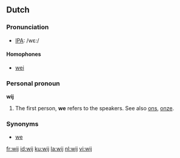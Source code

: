 ==Dutch==
===Pronunciation===
*[[w:IPA|IPA]]: /wε:/
====Homophones====
*[[wei]]

===Personal pronoun===
'''wij'''

# The first person, '''we''' refers to the speakers. See also [[ons]], [[onze]].

===Synonyms===
*[[we]]

[[fr:wij]]
[[id:wij]]
[[ku:wij]]
[[la:wij]]
[[nl:wij]]
[[vi:wij]]